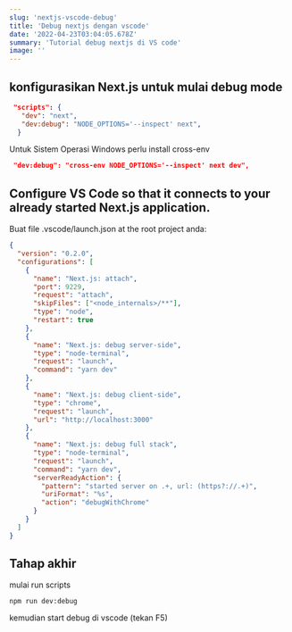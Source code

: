 ```yaml
---
slug: 'nextjs-vscode-debug'
title: 'Debug nextjs dengan vscode'
date: '2022-04-23T03:04:05.678Z'
summary: 'Tutorial debug nextjs di VS code'
image: ''
---
```


## konfigurasikan Next.js untuk mulai debug mode

```json
 "scripts": {
   "dev": "next",
   "dev:debug": "NODE_OPTIONS='--inspect' next",
  }
```

Untuk Sistem Operasi Windows perlu install cross-env

```json
 "dev:debug": "cross-env NODE_OPTIONS='--inspect' next dev",
```

## Configure VS Code so that it connects to your already started Next.js application.

Buat file .vscode/launch.json at the root project anda:

```json
{
  "version": "0.2.0",
  "configurations": [
    {
      "name": "Next.js: attach",
      "port": 9229,
      "request": "attach",
      "skipFiles": ["<node_internals>/**"],
      "type": "node",
      "restart": true
    },
    {
      "name": "Next.js: debug server-side",
      "type": "node-terminal",
      "request": "launch",
      "command": "yarn dev"
    },
    {
      "name": "Next.js: debug client-side",
      "type": "chrome",
      "request": "launch",
      "url": "http://localhost:3000"
    },
    {
      "name": "Next.js: debug full stack",
      "type": "node-terminal",
      "request": "launch",
      "command": "yarn dev",
      "serverReadyAction": {
        "pattern": "started server on .+, url: (https?://.+)",
        "uriFormat": "%s",
        "action": "debugWithChrome"
      }
    }
  ]
}
```

## Tahap akhir

mulai run scripts

```
npm run dev:debug
```

kemudian start debug di vscode (tekan F5)
